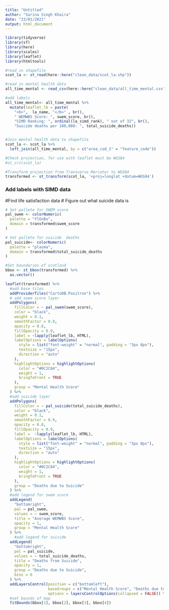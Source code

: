 ```yaml
---
title: "Untitled"
author: "Sarina Singh Khaira"
date: "23/01/2021"
output: html_document
---
```


```r
library(tidyverse)
library(sf)
library(here)
library(scales)
library(leaflet)
library(htmltools)
```

```r
#read in shapefile
scot_la <- st_read(here::here("clean_data/scot_la.shp"))

#read in mental health data
all_time_mental <- read_csv(here::here("clean_data/all_time_mental.csv"))

#add labels
all_time_mental<- all_time_mental %>%
  mutate(leaflet_lb = paste(
    "<b>",	la_name, "</b>" , br(), 
    " WEMWBS Score: ", swem_score, br(),
    "SIMD Ranking: ", ordinal(la_simd_rank), " out of 32", br(), 
    "Suicide deaths per 100,000: ", total_suicide_deaths))


#Join mental health data to shapefile
scot_la <- scot_la %>%
  left_join(all_time_mental, by = c("area_cod_1" = "feature_code")) 

#Check projection, for use with leaflet must be WGS84
#st_crs(scot_la)

#Transform projection from Transverse Mercator to WGS84
transformed <- st_transform(scot_la, '+proj=longlat +datum=WGS84')
```

### Add labels with SIMD data 
#Find life satisfaction data
# Figure out what suicide data is

```r
# Set pallete for SWEM score
pal_swem <- colorNumeric(
  palette = "YlGnBu",
  domain = transformed$swem_score
)

# Set pallete for suicide  deaths
pal_suicide<- colorNumeric(
  palette = "plasma",
  domain = transformed$total_suicide_deaths
)

#Set boundaries of scotland
bbox <- st_bbox(transformed) %>% 
  as.vector()

leaflet(transformed) %>%
  #add base tiles
  addProviderTiles("CartoDB.Positron") %>%
  # add swem score layer
  addPolygons(
    fillColor = ~ pal_swem(swem_score),
    color = "black",
    weight = 0.1,
    smoothFactor = 0.9,
    opacity = 0.8,
    fillOpacity = 0.9,
    label = ~lapply(leaflet_lb, HTML),
    labelOptions = labelOptions(
      style = list("font-weight" = "normal", padding = "3px 8px"),
      textsize = "15px",
      direction = "auto"
    ),
    highlightOptions = highlightOptions(
      color = "#0C2C84",
      weight = 1,
      bringToFront = TRUE
    ),
    group = "Mental Health Score"
  ) %>%
  #add suicide layer
  addPolygons(
    fillColor = ~ pal_suicide(total_suicide_deaths),
    color = "black",
    weight = 0.1,
    smoothFactor = 0.9,
    opacity = 0.8,
    fillOpacity = 0.9,
    label =  ~lapply(leaflet_lb, HTML),
    labelOptions = labelOptions(
      style = list("font-weight" = "normal", padding = "3px 8px"),
      textsize = "15px",
      direction = "auto"
    ),
    highlightOptions = highlightOptions(
      color = "#0C2C84",
      weight = 1,
      bringToFront = TRUE
    ),
    group = "Deaths due to Suicide"
  ) %>% 
  #add legend for swem score 
  addLegend(
    "bottomright",
    pal = pal_swem,
    values = ~ swem_score,
    title = "Average WEMWBS Score",
    opacity = 1,
    group = "Mental Health Score"
  ) %>%
    #add legend for suicide 
  addLegend(
    "bottomright",
    pal = pal_suicide,
    values = ~ total_suicide_deaths,
    title = "Deaths from Suicide",
    opacity = 1,
    group = "Deaths due to Suicide", 
    bins = 6
  ) %>%
  addLayersControl(position = c("bottomleft"),
                   baseGroups = c("Mental Health Score", "Deaths due to Suicide"),
                   options = layersControlOptions(collapsed = FALSE)) %>%
  #set bounds of map
  fitBounds(bbox[1], bbox[2], bbox[3], bbox[4])
```





